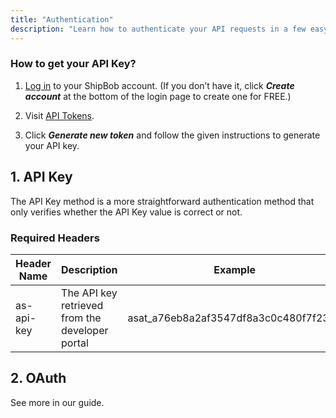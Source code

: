 ```yaml
---
title: "Authentication"
description: "Learn how to authenticate your API requests in a few easy steps. There are 2 different types of API authentication methods."
---
```


### How to get your API Key?

1. [Log in](https://web.shipbob.com/app/merchant/) to your ShipBob account. (If you don’t have it, click ***Create account*** at the bottom of the login page to create one for FREE.)

2. Visit [API Tokens](https://web.shipbob.com/app/merchant/#/Integrations/token-management).

3. Click ***Generate new token*** and follow the given instructions to generate your API key.

## 1. API Key

The API Key method is a more straightforward authentication method that only verifies whether the API Key value is correct or not.

### Required Headers

| **Header Name** | **Description**                                 | Example                                |
| --------------- | ----------------------------------------------- | -------------------------------------- |
| as-api-key      | The API key retrieved from the developer portal | asat\_a76eb8a2af3547df8a3c0c480f7f23d5 |

## 2. OAuth

See more in our guide.